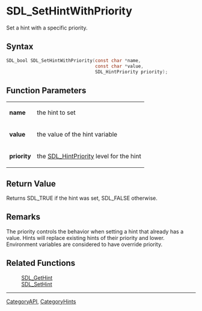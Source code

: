 = SDL_SetHintWithPriority =

Set a hint with a specific priority.

== Syntax ==

<syntaxhighlight lang='c'>
SDL_bool SDL_SetHintWithPriority(const char *name,
                                 const char *value,
                                 SDL_HintPriority priority);
</syntaxhighlight>

== Function Parameters ==

{|
|'''name'''
|the hint to set
|-
|'''value'''
|the value of the hint variable
|-
|'''priority'''
|the [[SDL_HintPriority]] level for the hint
|}

== Return Value ==

Returns SDL_TRUE if the hint was set, SDL_FALSE otherwise.

== Remarks ==

The priority controls the behavior when setting a hint that already has a
value. Hints will replace existing hints of their priority and lower.
Environment variables are considered to have override priority.

== Related Functions ==

:[[SDL_GetHint]]
:[[SDL_SetHint]]

----
[[CategoryAPI]], [[CategoryHints]]


